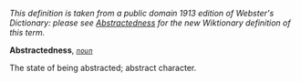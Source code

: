 ''This definition is taken from a public domain 1913 edition of Webster's Dictionary: please see [[Abstractedness]] for the new Wiktionary definition of this term.''

'''Abstractedness''', ''<code>[[noun (part of speech)|noun]]</code>''

The state of being abstracted; abstract character.
